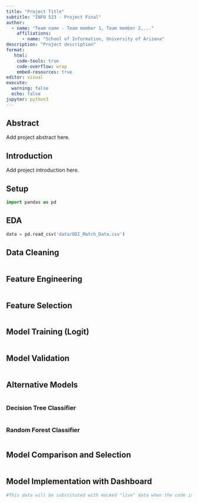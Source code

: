 ```yaml
---
title: "Project Title"
subtitle: "INFO 523 - Project Final"
author: 
  - name: "Team name - Team member 1, Team member 2,..."
    affiliations:
      - name: "School of Information, University of Arizona"
description: "Project description"
format:
   html:
    code-tools: true
    code-overflow: wrap
    embed-resources: true
editor: visual
execute:
  warning: false
  echo: false
jupyter: python3
---
```


## Abstract
Add project abstract here.


## Introduction
Add project introduction here.

## Setup
```python
import pandas as pd

```



## EDA
```python
data = pd.read_csv('data/ODI_Match_Data.csv')

```

## Data Cleaning
```python


```

## Feature Engineering
```python

```

## Feature Selection
```python

```

## Model Training (Logit)
```python

```

## Model Validation
```python

```

## Alternative Models
```python

```

### Decision Tree Classifier
```python

```

### Random Forest Classifier
```python

```

## Model Comparison and Selection
```python

```

## Model Implementation with Dashboard
```python
#This data will be substituted with mocked "live" data when the code is integrated into the dashboard

```
